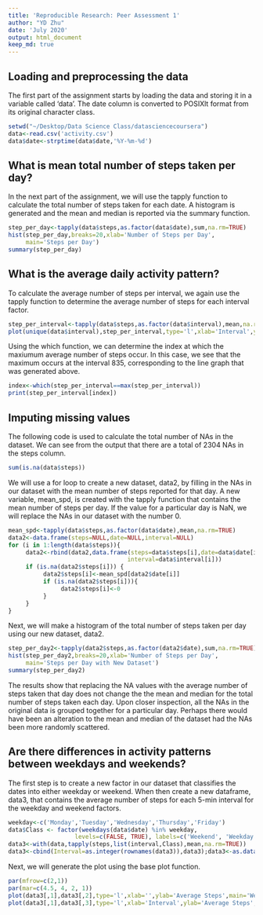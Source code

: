 ```yaml
---
title: 'Reproducible Research: Peer Assessment 1'
author: "YD Zhu"
date: 'July 2020'
output: html_document
keep_md: true
---
```

## Loading and preprocessing the data
The first part of the assignment starts by loading the data and storing it in a variable called 'data'. The date column is converted to POSIXlt format from its original character class.
```r
setwd("~/Desktop/Data Science Class/datasciencecoursera")
data<-read.csv('activity.csv')
data$date<-strptime(data$date,'%Y-%m-%d')
```

## What is mean total number of steps taken per day?
In the next part of the assignment, we will use the tapply function to calculate the total number of steps taken for each date. A histogram is generated and the mean and median is reported via the summary function. 
```r
step_per_day<-tapply(data$steps,as.factor(data$date),sum,na.rm=TRUE)
hist(step_per_day,breaks=20,xlab='Number of Steps per Day',
     main='Steps per Day')
summary(step_per_day)
```

## What is the average daily activity pattern?
To calculate the average number of steps per interval, we again use the tapply function to determine the average number of steps for each interval factor. 
```r
step_per_interval<-tapply(data$steps,as.factor(data$interval),mean,na.rm=TRUE)
plot(unique(data$interval),step_per_interval,type='l',xlab='Interval',ylab='Average Number of Steps',main='Average Step per Interval')
```

Using the which function, we can determine the index at which the maxiumum average number of steps occur. In this case, we see that the maximum occurs at the interval 835, corresponding to the line graph that was generated above.
```r
index<-which(step_per_interval==max(step_per_interval))
print(step_per_interval[index])
```

## Imputing missing values
The following code is used to calculate the total number of NAs in the dataset. We can see from the output that there are a total of 2304 NAs in the steps column. 
```r
sum(is.na(data$steps))
```
We will use a for loop to create a new dataset, data2, by filling in the NAs in our dataset with the mean number of steps reported for that day. A new variable, mean_spd, is created with the tapply function that contains the mean number of steps per day. If the value for a particular day is NaN, we will replace the NAs in our dataset with the number 0.
```r
mean_spd<-tapply(data$steps,as.factor(data$date),mean,na.rm=TRUE)
data2<-data.frame(steps=NULL,date=NULL,interval=NULL)
for (i in 1:length(data$steps)){
     data2<-rbind(data2,data.frame(steps=data$steps[i],date=data$date[i],
                                  interval=data$interval[i]))
     if (is.na(data2$steps[i])) {
          data2$steps[i]<-mean_spd[data2$date[i]]
          if (is.na(data2$steps[i])){
               data2$steps[i]<-0
          }
     }
}
```
Next, we will make a histogram of the total number of steps taken per day using our new dataset, data2. 
```r
step_per_day2<-tapply(data2$steps,as.factor(data2$date),sum,na.rm=TRUE)
hist(step_per_day2,breaks=20,xlab='Number of Steps per Day',
     main='Steps per Day with New Dataset')
summary(step_per_day2)
```
The results show that replacing the NA values with the average number of steps taken that day does not change the the mean and median for the total number of steps taken each day. Upon closer inspection, all the NAs in the original data is grouped together for a particular day. Perhaps there would have been an alteration to the mean and median of the dataset had the NAs been more randomly scattered.

## Are there differences in activity patterns between weekdays and weekends?
The first step is to create a new factor in our dataset that classifies the dates into either weekday or weekend. When then create a new dataframe, data3, that contains the average number of steps for each 5-min interval for the weekday and weekend factors.
```r
weekday<-c('Monday','Tuesday','Wednesday','Thursday','Friday')
data$Class <- factor(weekdays(data$date) %in% weekday,
                   levels=c(FALSE, TRUE), labels=c('Weekend', 'Weekday'))
data3<-with(data,tapply(steps,list(interval,Class),mean,na.rm=TRUE))
data3<-cbind(Interval=as.integer(rownames(data3)),data3);data3<-as.data.frame(data3)
```
Next, we will generate the plot using the base plot function. 
```r
par(mfrow=c(2,1))
par(mar=c(4.5, 4, 2, 1))
plot(data3[,1],data3[,2],type='l',xlab='',ylab='Average Steps',main='Weekend')
plot(data3[,1],data3[,3],type='l',xlab='Interval',ylab='Average Steps',main='Weekday')
```